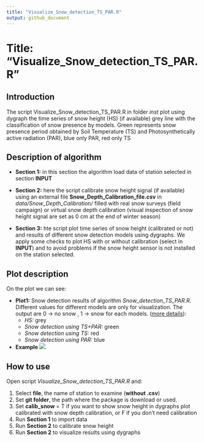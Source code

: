 ```yaml
---
title: "Visualize_Snow_detection_TS_PAR.R"
output: github_document
---
```


# Title: "Visualize_Snow_detection_TS_PAR.R"

## Introduction 

The script Visualize_Snow_detection_TS_PAR.R in folder *inst* plot using dygraph the time series of snow height (HS) (if available) grey line with the classification of snow presence by models. Green represents snow presence period obtained by Soil Temperature (TS) and Photosynthetically active radiation (PAR), blue only PAR, red only TS


## Description of algorithm

* **Section 1:** in this section the algorithm load data of station selected in section **INPUT**

* **Section 2:** here the script calibrate snow height signal (if available) using an external file **Snow_Depth_Calibration_file.csv** in *data/Snow_Depth_Calibration/* filled with real snow surveys (field campaign) or virtual snow depth calibration (visual inspection of snow height signal are set as 0 cm at the end of winter season)

* **Section 3:** hte script plot time series of snow height (calibrated or not) and results of different snow detection models using dygraphs. We apply some checks to plot HS with or without calibration (select in  **INPUT**) and to avoid problems if the snow height sensor is not installed on the station selected. 


## Plot description

On the plot we can see:

* **Plot1:** Snow detection results of algorithm *Snow_detection_TS_PAR.R*. Different values for different models are only for visualization. The output are  0 -> no snow , 1 -> snow for each models. ([more details](https://github.com/EURAC-Ecohydro/SnowSeasonAnalysis/tree/master/vignettes/Snow_detection_TS_PAR.Rmd)):
    + *HS:* grey
    + *Snow detection using TS+PAR:* green
    + *Snow detection using TS:* red
    + *Snow detection using PAR:* blue


* **Example**
<!-- ![](https://github.com/EURAC-Ecohydro/SnowSeasonAnalysis/tree/master/figs/img_Snow_detection.PNG) -->
![](C:/Users/CBrida/Desktop/Git/Upload/SnowSeasonAnalysis/figs/img_Snow_detection.PNG)


## How to use

Open script *Visualize_Snow_detection_TS_PAR.R* and:

1.  Select **file**, the name of station to examine (**without .csv**)
2.  Set **git folder**, the path where the package is download or used.
3.  Set **calib_snow** = T if you want to show snow height in dygraphs plot calibrated with snow depth calibration, or F if you don't need calibration 
4.  Run **Section 1** to import data
5.  Run **Section 2** to calibrate snow height
6.  Run **Section 2** to visualize results using dygraphs
